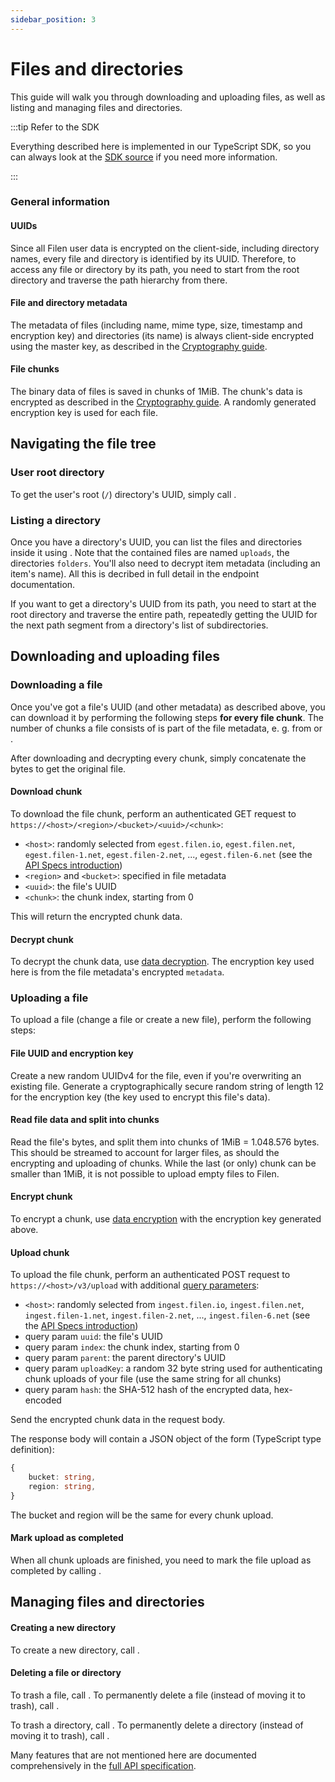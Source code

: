 ```yaml
---
sidebar_position: 3
---
```



# Files and directories

This guide will walk you through downloading and uploading files, as well as listing and managing files and directories.

:::tip Refer to the SDK

Everything described here is implemented in our TypeScript SDK, so you can always look at the [SDK source](https://github.com/FilenCloudDienste/filen-sdk-ts/blob/main/src/cloud/index.ts) if you need more information.

:::

### General information

#### UUIDs

Since all Filen user data is encrypted on the client-side, including directory names, every file and directory is identified by its UUID. Therefore, to access any file or directory by its path, you need to start from the root directory and traverse the path hierarchy from there.

#### File and directory metadata

The metadata of files (including name, mime type, size, timestamp and encryption key) and directories (its name) is always client-side encrypted using the master key, as described in the [Cryptography guide](./cryptography#data-encryption).

#### File chunks

The binary data of files is saved in chunks of 1MiB. The chunk's data is encrypted as described in the [Cryptography guide](./cryptography#data-encryption). A randomly generated encryption key is used for each file.

## Navigating the file tree

### User root directory

To get the user's root (`/`) directory's UUID, simply call <ApiEndpointLink endpoint="/v3/user/baseFolder" slug="get-user-base-directory" />.

### Listing a directory

Once you have a directory's UUID, you can list the files and directories inside it using <ApiEndpointLink endpoint="/v3/dir/content" slug="get-directory-content" />. Note that the contained files are named `uploads`, the directories `folders`. You'll also need to decrypt item metadata (including an item's name). All this is decribed in full detail in the endpoint documentation.

If you want to get a directory's UUID from its path, you need to start at the root directory and traverse the entire path, repeatedly getting the UUID for the next path segment from a directory's list of subdirectories.

## Downloading and uploading files

### Downloading a file

Once you've got a file's UUID (and other metadata) as described above, you can download it by performing the following steps **for every file chunk**. The number of chunks a file consists of is part of the file metadata, e. g. from <ApiEndpointLink endpoint="/v3/dir/content" slug="get-directory-content" /> or <ApiEndpointLink endpoint="/v3/file" slug="get-file-info" />.

After downloading and decrypting every chunk, simply concatenate the bytes to get the original file.

#### Download chunk

To download the file chunk, perform an authenticated GET request to `https://<host>/<region>/<bucket>/<uuid>/<chunk>`:

-   `<host>`: randomly selected from `egest.filen.io`, `egest.filen.net`, `egest.filen-1.net`, `egest.filen-2.net`, ..., `egest.filen-6.net` (see the [API Specs introduction](/docs/api/specs#api-hosts))
-   `<region>` and `<bucket>`: specified in file metadata
-   `<uuid>`: the file's UUID
-   `<chunk>`: the chunk index, starting from 0

This will return the encrypted chunk data.

#### Decrypt chunk

To decrypt the chunk data, use [data decryption](./cryptography#data-decryption). The encryption key used here is from the file metadata's encrypted `metadata`.

### Uploading a file

To upload a file (change a file or create a new file), perform the following steps:

#### File UUID and encryption key

Create a new random UUIDv4 for the file, even if you're overwriting an existing file. Generate a cryptographically secure random string of length 12 for the encryption key (the key used to encrypt this file's data).

#### Read file data and split into chunks

Read the file's bytes, and split them into chunks of 1MiB = 1.048.576 bytes. This should be streamed to account for larger files, as should the encrypting and uploading of chunks. While the last (or only) chunk can be smaller than 1MiB, it is not possible to upload empty files to Filen.

#### Encrypt chunk

To encrypt a chunk, use [data encryption](./cryptography#data-encryption) with the encryption key generated above.

#### Upload chunk

To upload the file chunk, perform an authenticated POST request to `https://<host>/v3/upload` with additional [query parameters](https://en.wikipedia.org/wiki/Query_string#:~:text=https%3A//example.com/path/to/page%3Fname%3Dferret%26color%3Dpurple):

-   `<host>`: randomly selected from `ingest.filen.io`, `ingest.filen.net`, `ingest.filen-1.net`, `ingest.filen-2.net`, ..., `ingest.filen-6.net` (see the [API Specs introduction](/docs/api/specs#api-hosts))
-   query param `uuid`: the file's UUID
-   query param `index`: the chunk index, starting from 0
-   query param `parent`: the parent directory's UUID
-   query param `uploadKey`: a random 32 byte string used for authenticating chunk uploads of your file (use the same string for all chunks)
-   query param `hash`: the SHA-512 hash of the encrypted data, hex-encoded

Send the encrypted chunk data in the request body.

The response body will contain a JSON object of the form (TypeScript type definition):

```ts
{
    bucket: string,
    region: string,
}
```

The bucket and region will be the same for every chunk upload.

#### Mark upload as completed

When all chunk uploads are finished, you need to mark the file upload as completed by calling <ApiEndpointLink endpoint="/v3/upload/done" slug="mark-an-upload-completed" />.

## Managing files and directories

#### Creating a new directory

To create a new directory, call <ApiEndpointLink endpoint="/v3/dir/create" slug="create-new-directory" />.

#### Deleting a file or directory

To trash a file, call <ApiEndpointLink endpoint="/v3/file/trash" slug="trash-file" />. To permanently delete a file (instead of moving it to trash), call <ApiEndpointLink endpoint="/v3/file/delete/permanent" slug="permanently-delete-file" />.

To trash a directory, call <ApiEndpointLink endpoint="/v3/dir/trash" slug="trash-directory" />. To permanently delete a directory (instead of moving it to trash), call <ApiEndpointLink endpoint="/v3/dir/delete/permanent" slug="permanently-delete-directory" />.

Many features that are not mentioned here are documented comprehensively in the [full API specification](../endpoints-overview).

<!---

Todo:
- [ ] fix api endpoint links with preliminary slugs

--->
